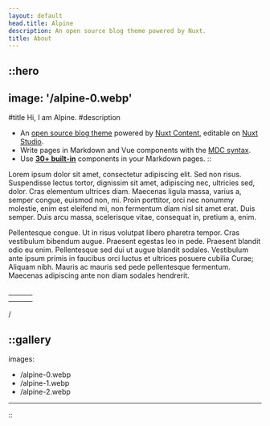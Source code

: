 ```yaml
---
layout: default
head.title: Alpine
description: An open source blog theme powered by Nuxt.
title: About
---
```


## ::hero

## image: '/alpine-0.webp'

#title
Hi, I am Alpine.
#description

- An [open source blog theme](https://github.com/nuxt-themes/alpine) powered by [Nuxt Content](https://content.nuxtjs.org), editable on [Nuxt Studio](https://studio.nuxt.com).
- Write pages in Markdown and Vue components with the [MDC syntax](https://content.nuxtjs.org/guide/writing/mdc).
- Use [**30+ built-in**](https://elements.nuxt.space) components in your Markdown pages.
  ::

Lorem ipsum dolor sit amet, consectetur adipiscing elit. Sed non risus. Suspendisse lectus tortor, dignissim sit amet, adipiscing nec, ultricies sed, dolor. Cras elementum ultrices diam. Maecenas ligula massa, varius a, semper congue, euismod non, mi. Proin porttitor, orci nec nonummy molestie, enim est eleifend mi, non fermentum diam nisl sit amet erat. Duis semper. Duis arcu massa, scelerisque vitae, consequat in, pretium a, enim.

Pellentesque congue. Ut in risus volutpat libero pharetra tempor. Cras vestibulum bibendum augue. Praesent egestas leo in pede. Praesent blandit odio eu enim. Pellentesque sed dui ut augue blandit sodales. Vestibulum ante ipsum primis in faucibus orci luctus et ultrices posuere cubilia Curae; Aliquam nibh. Mauris ac mauris sed pede pellentesque fermentum. Maecenas adipiscing ante non diam sodales hendrerit.

```
```

|     |     |     |
| --- | --- | --- |
|     |     |     |
|     |     |     |

/

## ::gallery

images:

- /alpine-0.webp
- /alpine-1.webp
- /alpine-2.webp

---

::